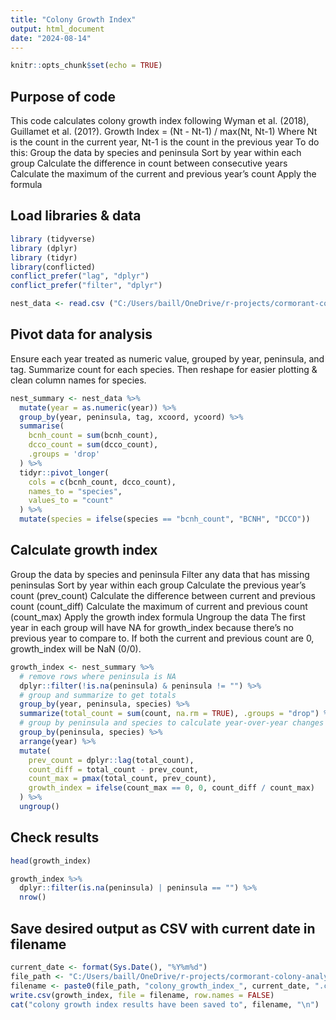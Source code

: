 ---
title: "Colony Growth Index"
output: html_document
date: "2024-08-14"
---

```{r setup, include=FALSE}
knitr::opts_chunk$set(echo = TRUE)
```

## Purpose of code
This code calculates colony growth index following Wyman et al. (2018), Guillamet et al. (201?). Growth Index = (Nt - Nt-1) / max(Nt, Nt-1)
Where Nt is the count in the current year, Nt-1 is the count in the previous year
To do this: 
Group the data by species and peninsula
Sort by year within each group
Calculate the difference in count between consecutive years
Calculate the maximum of the current and previous year's count
Apply the formula

## Load libraries & data
```{r}
library (tidyverse)
library (dplyr)
library (tidyr)
library(conflicted)
conflict_prefer("lag", "dplyr")
conflict_prefer("filter", "dplyr")

nest_data <- read.csv ("C:/Users/baill/OneDrive/r-projects/cormorant-colony-analysis/current working files/model datasets/arcgismerged_cleanedbcnhdcco.csv")

```

## Pivot data for analysis
Ensure each year treated as numeric value, grouped by year, peninsula, and tag. Summarize count for each species. 
Then reshape for easier plotting & clean column names for species.
```{r}
nest_summary <- nest_data %>%
  mutate(year = as.numeric(year)) %>%
  group_by(year, peninsula, tag, xcoord, ycoord) %>% 
  summarise(
    bcnh_count = sum(bcnh_count),
    dcco_count = sum(dcco_count),
    .groups = 'drop'
  ) %>%
  tidyr::pivot_longer(
    cols = c(bcnh_count, dcco_count),
    names_to = "species",
    values_to = "count"
  ) %>%
  mutate(species = ifelse(species == "bcnh_count", "BCNH", "DCCO"))
```

## Calculate growth index
Group the data by species and peninsula
Filter any data that has missing peninsulas
Sort by year within each group
Calculate the previous year's count (prev_count)
Calculate the difference between current and previous count (count_diff)
Calculate the maximum of current and previous count (count_max)
Apply the growth index formula
Ungroup the data
The first year in each group will have NA for growth_index because there's no previous year to compare to.
If both the current and previous count are 0, growth_index will be NaN (0/0). 
```{r}
growth_index <- nest_summary %>%
  # remove rows where peninsula is NA
  dplyr::filter(!is.na(peninsula) & peninsula != "") %>%
  # group and summarize to get totals
  group_by(year, peninsula, species) %>%
  summarize(total_count = sum(count, na.rm = TRUE), .groups = "drop") %>%
  # group by peninsula and species to calculate year-over-year changes
  group_by(peninsula, species) %>%
  arrange(year) %>%
  mutate(
    prev_count = dplyr::lag(total_count),
    count_diff = total_count - prev_count,
    count_max = pmax(total_count, prev_count),
    growth_index = ifelse(count_max == 0, 0, count_diff / count_max)
  ) %>%
  ungroup()
```

## Check results
```{r}
head(growth_index)

growth_index %>% 
  dplyr::filter(is.na(peninsula) | peninsula == "") %>% 
  nrow()
```

## Save desired output as CSV with current date in filename
```{r}
current_date <- format(Sys.Date(), "%Y%m%d")
file_path <- "C:/Users/baill/OneDrive/r-projects/cormorant-colony-analysis/current working files/model datasets/"
filename <- paste0(file_path, "colony_growth_index_", current_date, ".csv")
write.csv(growth_index, file = filename, row.names = FALSE)
cat("colony growth index results have been saved to", filename, "\n")
```
